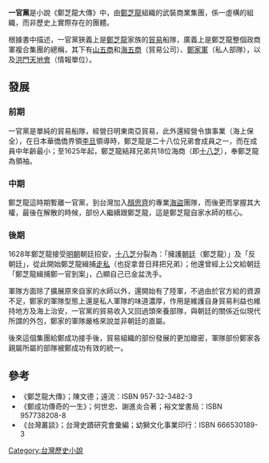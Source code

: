 '''一官黨'''是小說《鄭芝龍大傳》中，由[[鄭芝龍|鄭芝龍]]組織的武裝商業集團，係一虛構的組織，而非歷史上實際存在的團體。

根據書中描述，一官黨狹義上是[[鄭芝龍|鄭芝龍]]家族的[[貿易|貿易]]船隊，廣義上是鄭芝龍整個政商軍複合集團的總稱，其下有[[山五商|山五商]]和[[海五商|海五商]]（貿易公司）、[[鄭家軍|鄭家軍]]（私人部隊），以及[[洪門|洪門]][[天地會|天地會]]（情報單位）。

== 發展 ==
=== 前期 ===
一官黨是單純的貿易船隊，經營日明東南亞貿易，此外還經營令旗事業（海上保全），在日本華僑僑界領[[李旦_(海盗)|李旦]]領導時，鄭芝龍是二十八位兄弟會成員之一，而在成員中年齡最小；至1625年起，鄭芝龍結拜兄弟共18位海商（即[[十八芝|十八芝]]），奉鄭芝龍為領袖。

=== 中期 ===
鄭芝龍這時期暫離一官黨，到台灣加入[[顏思齊|顏思齊]]的專業[[海盜|海盜]]團隊，而後更而掌握其大權，最後在解散的時候，部份人繼續跟鄭芝龍，這是鄭芝龍自家水師的核心。

=== 後期 ===
1628年鄭芝龍接受[[明朝|明朝]]朝廷招安，[[十八芝|十八芝]]分裂為：「擁護[[朝廷|朝廷]]（鄭芝龍）」及「反朝廷」，從此開始鄭芝龍緝捕[[走私|走私]]（也捉拿昔日拜把兄弟）；他還曾經上公文給朝廷「鄭芝龍緝捕鄭一官到案」，凸顯自己已金盆洗手。

軍隊方面除了擴展原來自家的水師以外，還開始有了陸軍，不過由於官方給的資源不足，鄭家的軍隊型態上還是私人軍隊的味道濃厚，作用是維護自身貿易利益也維持地方及海上治安，一官黨的貿易收入又回過頭來養部隊，與朝廷的關係近似現代所謂的外包，鄭家的軍隊嚴格來說並非朝廷的直屬。

後來這個集團給鄭成功接手後，貿易組織的部份發展的更加緻密，軍隊部份鄭家各親屬所屬的部隊被鄭成功有效的統一。

== 參考 ==
*《鄭芝龍大傳》；陳文德；遠流：ISBN 957-32-3482-3
*《鄭成功傳奇的一生》；何世忠、謝進炎合著；裕文堂書局：ISBN 957738208-8
*《台灣叢談》；台灣史蹟研究會彙編；幼獅文化事業印行：ISBN 666530189-3

{{Chinese literature-stub}}

[[Category:台灣歷史小說|Category:台灣歷史小說]]